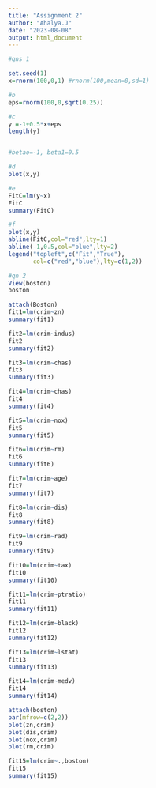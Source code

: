 ---
title: "Assignment 2"
author: "Ahalya.J"
date: "2023-08-08"
output: html_document
---


```{r}
#qns 1

set.seed(1)
x=rnorm(100,0,1) #rnorm(100,mean=0,sd=1)

#b
eps=rnorm(100,0,sqrt(0.25))

#c
y =-1+0.5*x+eps
length(y)


#betao=-1, beta1=0.5
```
```{r}
#d
plot(x,y)

```
```{r}
#e
FitC=lm(y~x)
FitC
summary(FitC)
```
```{r}
#f
plot(x,y)                                                                                         
abline(FitC,col="red",lty=1)
abline(-1,0.5,col="blue",lty=2)
legend("topleft",c("Fit","True"),
       col=c("red","blue"),lty=c(1,2))

```
```{r}
#qn 2
View(boston)
boston
```
```{r}
attach(Boston)
fit1=lm(crim~zn)
summary(fit1)
```
```{r}
fit2=lm(crim~indus)
fit2
summary(fit2)
```
```{r}
fit3=lm(crim~chas)
fit3
summary(fit3)
```
```{r}
fit4=lm(crim~chas)
fit4
summary(fit4)
```
```{r}
fit5=lm(crim~nox)
fit5
summary(fit5)
```
```{r}
fit6=lm(crim~rm)
fit6
summary(fit6)
```
```{r}
fit7=lm(crim~age)
fit7
summary(fit7)
```
```{r}
fit8=lm(crim~dis)
fit8
summary(fit8)
```
```{r}
fit9=lm(crim~rad)
fit9
summary(fit9)
```
```{r}
fit10=lm(crim~tax)
fit10
summary(fit10)
```
```{r}
fit11=lm(crim~ptratio)
fit11
summary(fit11)
```
```{r}
fit12=lm(crim~black)
fit12
summary(fit12)
```
```{r}
fit13=lm(crim~lstat)
fit13
summary(fit13)
```
```{r}
fit14=lm(crim~medv)
fit14
summary(fit14)
```
```{r}
attach(boston)
par(mfrow=c(2,2))
plot(zn,crim)
plot(dis,crim)
plot(nox,crim)
plot(rm,crim)
```

```{r}
fit15=lm(crim~.,boston)
fit15
summary(fit15)

```


